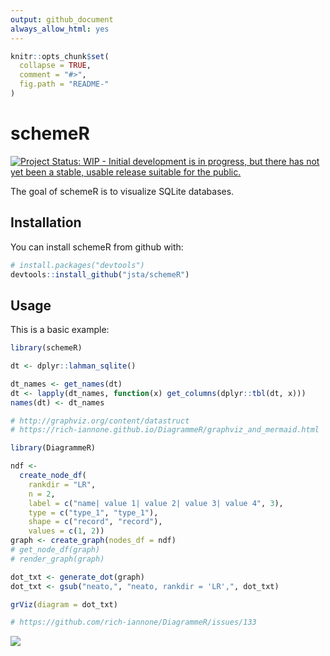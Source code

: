 ```yaml
---
output: github_document
always_allow_html: yes
---
```


<!-- README.md is generated from README.Rmd. Please edit that file -->

```r
knitr::opts_chunk$set(
  collapse = TRUE,
  comment = "#>",
  fig.path = "README-"
)
```

# schemeR

[![Project Status: WIP - Initial development is in progress, but there has not yet been a stable, usable release suitable for the public.](http://www.repostatus.org/badges/latest/wip.svg)](http://www.repostatus.org/#wip)

The goal of schemeR is to visualize SQLite databases.

## Installation

You can install schemeR from github with:

```r
# install.packages("devtools")
devtools::install_github("jsta/schemeR")
```

## Usage

This is a basic example:

```r
library(schemeR)

dt <- dplyr::lahman_sqlite()

dt_names <- get_names(dt)
dt <- lapply(dt_names, function(x) get_columns(dplyr::tbl(dt, x)))
names(dt) <- dt_names

```

```r
# http://graphviz.org/content/datastruct
# https://rich-iannone.github.io/DiagrammeR/graphviz_and_mermaid.html

library(DiagrammeR)

ndf <-
  create_node_df(
    rankdir = "LR",
    n = 2,
    label = c("name| value 1| value 2| value 3| value 4", 3),
    type = c("type_1", "type_1"),
    shape = c("record", "record"),
    values = c(1, 2))
graph <- create_graph(nodes_df = ndf)
# get_node_df(graph)
# render_graph(graph)

dot_txt <- generate_dot(graph)
dot_txt <- gsub("neato,", "neato, rankdir = 'LR',", dot_txt)

grViz(diagram = dot_txt)

# https://github.com/rich-iannone/DiagrammeR/issues/133

```

![](images/example.png)

